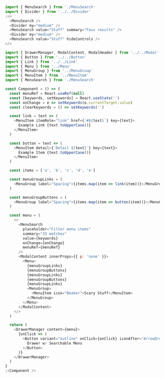 ```javascript
import { MenuSearch } from './MenuSearch'
import { Divider } from '../../Divider'
;<>
  <MenuSearch />
  <Divider my="medium" />
  <MenuSearch value="Stuff" summary="Faux results" />
  <Divider my="medium" />
  <MenuSearch value="Stuff" hideControls />
</>
```

```js
import { DrawerManager, ModalContent, ModalHeader } from '../../Modal'
import { Button } from '../../Button'
import { Link } from '../../Link'
import { Menu } from '../Menu'
import { MenuGroup } from '../MenuGroup'
import { MenuItem } from '../MenuItem'
import { MenuSearch } from './MenuSearch'

const Component = () => {
  const menuRef = React.useRef(null)
  const [keywords, setKeywords] = React.useState('')
  const onChange = e => setKeywords(e.currentTarget.value)
  const clearKeywords = () => setKeywords('')

  const link = text => (
    <MenuItem itemRole="link" href={`#${text}`} key={text}>
      Example Link {text.toUpperCase()}
    </MenuItem>
  )

  const button = text => (
    <MenuItem detail={`Detail ${text}`} key={text}>
      Example Item {text.toUpperCase()}
    </MenuItem>
  )

  const items = ['a', 'b', 'c', 'd', 'e']

  const menuGroupLinks = (
    <MenuGroup label="Spacing">{items.map(item => link(item))}</MenuGroup>
  )

  const menuGroupButtons = (
    <MenuGroup label="Spacing">{items.map(item => button(item))}</MenuGroup>
  )

  const menu = (
    <>
      <MenuSearch
        placeholder="Filter menu items"
        summary="33 matches"
        value={keywords}
        onChange={onChange}
        menuRef={menuRef}
      />
      <ModalContent innerProps={{ p: 'none' }}>
        <Menu>
          {menuGroupLinks}
          {menuGroupButtons}
          {menuGroupLinks}
          {menuGroupButtons}
          {menuGroupLinks}
          <MenuGroup>
            <MenuItem icon="Beaker">Scary Stuff</MenuItem>
          </MenuGroup>
        </Menu>
      </ModalContent>
    </>
  )

  return (
    <DrawerManager content={menu}>
      {onClick => (
        <Button variant="outline" onClick={onClick} iconAfter="ArrowDropDown">
          Drawer w/ Searchable Menu
        </Button>
      )}
    </DrawerManager>
  )
}
;<Component />
```
